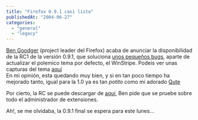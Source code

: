 ```yaml
---
title: "Firefox 0.9.1 casi listo"
publishedAt: "2004-06-27"
categories: 
  - "general"
  - "legacy"
---
```


[Ben Goodger](http://weblogs.mozillazine.org/ben/) (project leader del Firefox) acaba de anunciar la disponibilidad de la RC1 de la versión 0.9.1, que soluciona [unos pequeños bugs](http://forums.mozillazine.org/viewtopic.php?t=90193), aparte de actualizar el polemico tema por defecto, el WinStripe. Podeis ver unas capturas del tema [aquí](http://www.sizemoresr.com/Steve/ffthemes/ffthemes091.htm)  
En mi opinión, esta quedando muy bien, y si en tan poco tiempo ha mejorado tanto, igual para la 1.0 ya es tan _potito_ como mi adorado [Qute](http://quadrone.org/)

Por cierto, la RC se puede descargar de [aquí](http://ftp.mozilla.org/pub/mozilla.org/firefox/nightly/2004-06-25-15-0.9.1/), Ben pide que se pruebe sobre todo el administrador de extensiones.

Ah!, se me olvidaba, la 0.9.1 final se espera para este lunes...
